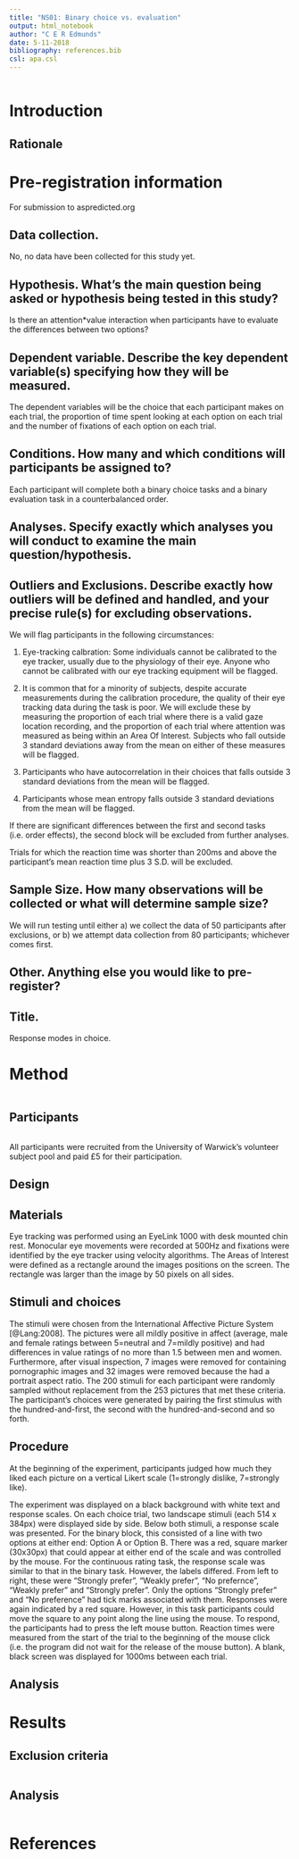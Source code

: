 ```yaml
---
title: "NS01: Binary choice vs. evaluation"
output: html_notebook
author: "C E R Edmunds"
date: 5-11-2018
bibliography: references.bib
csl: apa.csl
---
```


```r

```

# Introduction

## Rationale

# Pre-registration information
For submission to aspredicted.org

## Data collection. 
No, no data have been collected for this study yet. 

## Hypothesis. What's the main question being asked or hypothesis being tested in this study?
Is there an attention*value interaction when participants have to evaluate the differences between two options?

## Dependent variable. Describe the key dependent variable(s) specifying how they will be measured.
The dependent variables will be the choice that each participant makes on each trial, the proportion of time spent looking at each option on each trial and the number of fixations of each option on each trial. 

## Conditions. How many and which conditions will participants be assigned to?
Each participant will complete both a binary choice tasks and a binary evaluation task in a counterbalanced order. 

## Analyses. Specify exactly which analyses you will conduct to examine the main question/hypothesis.

## Outliers and Exclusions. Describe exactly how outliers will be defined and handled, and your precise rule(s) for excluding observations.

We will flag participants in the following circumstances:

1. Eye-tracking calbration: Some individuals cannot be calibrated to the eye tracker, usually due to the physiology of their eye. Anyone who cannot be calibrated with our eye tracking equipment will be flagged. 

2. It is common that for a minority of subjects, despite accurate measurements during the calibration procedure, the quality of their eye tracking data during the task is poor. We will exclude these by measuring the proportion of each trial where there is a valid gaze location recording, and the proportion of each trial where attention was measured as being within an Area Of Interest. Subjects who fall outside 3 standard deviations away from the mean on either of these measures will be flagged. 

3. Participants who have autocorrelation in their choices that falls outside 3 standard deviations from the mean will be flagged. 

4. Participants whose mean entropy falls outside 3 standard deviations from the mean will be flagged. 

If there are significant differences between the first and second tasks (i.e. order effects), the second block will be excluded from further analyses. <!--How exactly are we checking that exactly?-->

Trials for which the reaction time was shorter than 200ms and above the participant's mean reaction time plus 3 S.D. will be excluded. 

## Sample Size. How many observations will be collected or what will determine sample size?
We will run testing until either a) we collect the data of 50 participants after exclusions, or b) we attempt data collection from 80 participants; whichever comes first. 

## Other. Anything else you would like to pre-register? 

## Title.
Response modes in choice. 

# Method

```r

```

## Participants
```r

```

All participants were recruited from the University of Warwick’s volunteer subject pool and paid £5 for their participation.

## Design

## Materials
Eye tracking was performed using an EyeLink 1000 with desk mounted chin rest. Monocular eye movements were recorded at 500Hz and fixations were identified by the eye tracker using velocity algorithms. The Areas of Interest were defined as a rectangle around the images positions on the screen. The rectangle was larger than the image by 50 pixels on all sides. 

## Stimuli and choices
The stimuli were chosen from the International Affective Picture System [@Lang:2008]. The pictures were all mildly positive in affect (average, male and female ratings between 5=neutral and 7=mildly positive) and had differences in value ratings of no more than 1.5 between men and women. Furthermore, after visual inspection, 7 images were removed for containing pornographic images and 32 images were removed because the had a portrait aspect ratio. The 200 stimuli for each participant were randomly sampled without replacement from the 253 pictures that met these criteria. The participant's choices were generated by pairing the first stimulus with the hundred-and-first, the second with the hundred-and-second and so forth. 

## Procedure

At the beginning of the experiment, participants judged how much they liked each picture on a vertical Likert scale (1=strongly dislike, 7=strongly like).

The experiment was displayed on a black background with white text and response scales. On each choice trial, two landscape stimuli (each 514 x 384px) were displayed side by side. Below both stimuli, a response scale was presented. For the binary block, this consisted of a line with two options at either end: Option A or Option B. There was a red, square marker (30x30px) that could appear at either end of the scale and was controlled by the mouse. For the continuous rating task, the response scale was similar to that in the binary task. However, the labels differed. From left to right, these were "Strongly prefer", "Weakly prefer", "No prefernce", "Weakly prefer" and "Strongly prefer". Only the options "Strongly prefer" and "No preference" had tick marks associated with them. Responses were again indicated by a red square. However, in this task participants could move the square to any point along the line using the mouse. To respond, the participants had to press the left mouse button. Reaction times were measured from the start of the trial to the beginning of the mouse click (i.e. the program did not wait for the release of the mouse button). A blank, black screen was displayed for 1000ms between each trial. 

## Analysis

# Results
## Exclusion criteria
```r

```

## Analysis
```r

```

# References
